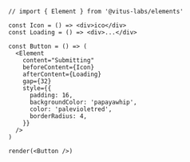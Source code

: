 ```tsx
// import { Element } from '@vitus-labs/elements'

const Icon = () => <div>ico</div>
const Loading = () => <div>...</div>

const Button = () => (
  <Element
    content="Submitting"
    beforeContent={Icon}
    afterContent={Loading}
    gap={32}
    style={{
      padding: 16,
      backgroundColor: 'papayawhip',
      color: 'palevioletred',
      borderRadius: 4,
    }}
  />
)

render(<Button />)
```
